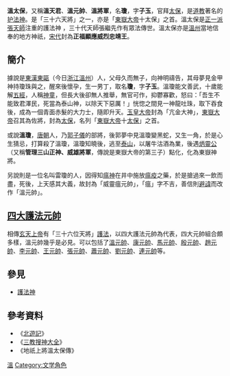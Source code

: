 {{道教}}

'''溫太保'''，又稱'''溫天君'''、'''溫元帥'''、'''溫將軍'''，名'''瓊'''，字'''子玉'''，官拜[[太保|太保]]，是[[道教|道教]]著名的[[护法神|护法神]]。是「三十六天將」之一，亦是「[[東嶽大帝|東嶽大帝]]十太保」之首。溫太保是[[正一派|正一派]][[張天師|張天師]]注重的護法神 ，三十代天師張繼先作有眾法傳世。溫太保亦是[[溫州|溫州]]當地信奉的地方神祇，[[宋代|宋代]]封為'''正福顯應威烈忠靖王'''。

==簡介==
據說是[[東漢|東漢]][[東甌|東甌]]（今日[[浙江|浙江]][[溫州|溫州]]）人，父母久而無子，向神明禱告，其母夢見金甲神持瓊珠與之，醒來後懷孕，生一男丁，取名'''瓊'''，字'''子玉'''。溫瓊能文善武，十歲能解[[五經|五經]]，人稱[[神童|神童]]，但長大後卻無人推舉，無官可作，抑鬱寡歡，怒曰：「吾生不能致君澤民，死當為泰山神，以除天下惡厲！」恍惚之間見一神龍吐珠，取下吞食後，成為一個青面赤髮的大力士，隨即升天。[[玉皇大帝|玉皇大帝]]封為「亢金大神」，[[東嶽大帝|東嶽大帝]]召其為佐將，封為[[太保|太保]]，名列「[[東嶽大帝|東嶽大帝]]十[[太保|太保]]」之首。

或說'''溫瓊'''，[[唐朝|唐朝]]人，乃[[郭子儀|郭子儀]]的部將，後郭夢中見溫瓊變黑蛇，又生一角，於是心生猜忌，打算殺了溫瓊，溫瓊知曉後，逃至[[泰山|泰山]]，以屠牛沽酒為業，後遇[[炳靈公|炳靈公]]（又稱'''管理三山正神、威雄將軍'''，傳說是東嶽大帝的第三子）點化，化為東嶽神將。

另說則是一位名叫雷瓊的人，因得知[[瘟神|瘟神]]在井中施放[[瘟疫|瘟疫]]之藥，於是搶過來一飲而盡，死後，上天感其大義，故封為「威靈瘟元帥」，「瘟」字不吉，善信則[[避諱|避諱]]而改作「溫元帥」。

==[[四大護法元帥|四大護法元帥]]==
{{main|四大護法元帥}}
相傳[[玄天上帝|玄天上帝]]有「三十六位天將」[[護法|護法]]，以四大護法元帥為代表，四大元帥組合頗多樣，溫元帥幾乎是必見。可以包括了[[溫瓊|溫元帥]]、[[康妙威|康元帥]]、[[馬天君|馬元帥]]、[[殷郊|殷元帥]]、[[玄壇元帥|趙元帥]]、[[中壇元帥|李元帥]]、[[王天君|王元帥]]、[[法主真君|張元帥]]、[[輔天真君|蕭元帥]]、[[劉志達|劉元帥]]、[[連光陽|連元帥]]等。

==參見==
*[[護法神|護法神]]

== 參考資料 ==
*《[[北遊記|北遊記]]》
*《[[三教搜神大全|三教搜神大全]]》
*《地祇上將溫太保傳》


[[Category:護法神|溫]]

[[Category:文学角色|Category:文学角色]]